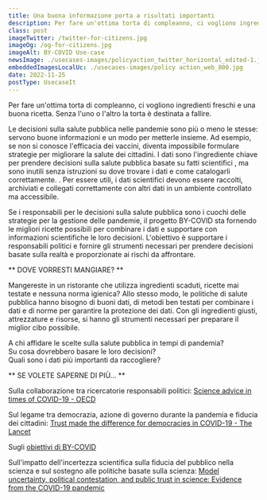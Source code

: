 ```yaml
---
title: Una buona informazione porta a risultati importanti
description: Per fare un'ottima torta di compleanno, ci vogliono ingredienti freschi e una buona ricetta. Senza l'uno o l'altro la torta è destinata a fallire. 
class: post
imageTwitter: /twitter-for-citizens.jpg
imageOg: /og-for-citizens.jpg
imageAlt: BY-COVID Use-case
newsImage: ./usecases-images/policyaction_twitter_horizontal_edited-1.jpg
embeddedImagesLocalUc: ./usecases-images/policy action_web_800.jpg
date: 2022-11-25
postType: UsecaseIt
---
```


Per fare un'ottima torta di compleanno, ci vogliono ingredienti freschi e una buona ricetta. Senza l'uno o l'altro la torta è destinata a fallire. 

Le decisioni sulla salute pubblica nelle pandemie sono più o meno le stesse: servono buone informazioni e un modo per metterle insieme. Ad esempio, se non si conosce l'efficacia dei vaccini, diventa impossibile formulare strategie per migliorare la salute dei cittadini. I dati sono l'ingrediente chiave per prendere decisioni sulla salute pubblica basate su fatti scientifici , ma sono inutili senza istruzioni su dove trovare i dati e come catalogarli correttamente. . Per essere utili, i dati scientifici devono essere raccolti, archiviati e collegati correttamente con altri dati in un ambiente controllato ma accessibile. 

Se i responsabili per le decisioni sulla salute pubblica  sono i cuochi delle strategie per la gestione delle pandemie, il progetto BY-COVID sta fornendo le migliori ricette possibili per combinare i dati e supportare con informazioni scientifiche le loro decisioni. L'obiettivo è supportare i responsabili politici e fornire gli strumenti necessari per prendere decisioni basate sulla realtà e proporzionate ai rischi da affrontare.

** DOVE VORRESTI MANGIARE? **

Mangereste in un ristorante che utilizza ingredienti scaduti, ricette mai testate e nessuna norma igienica? Allo stesso modo, le politiche di salute pubblica hanno bisogno di buoni dati, di metodi ben testati per combinare i dati e di norme per garantire la protezione dei dati. Con gli ingredienti giusti, attrezzature e risorse, si hanno gli strumenti necessari  per preparare il miglior cibo possibile.

A chi affidare le scelte sulla salute pubblica in tempi di pandemia? <br />
Su cosa dovrebbero basare le loro decisioni? <br />
Quali sono i dati più importanti da raccogliere? <br />


** SE VOLETE SAPERNE DI PIÙ... **

Sulla collaborazione tra ricercatorie responsabili politici: [Science advice in times of COVID-19 - OECD](https://www.oecd.org/sti/science-technology-innovation-outlook/Science-advice-COVID/)

Sul legame tra democrazia, azione di governo durante la pandemia e fiducia dei cittadini: [Trust made the difference for democracies in COVID-19 - The Lancet](https://www.thelancet.com/journals/lancet/article/PIIS0140-6736(22)01532-X/fulltext)

Sugli [obiettivi di BY-COVID](https://by-covid.org/pdf/BY-COVID_factsheet_dark.pdf)

Sull'impatto dell'incertezza scientifica sulla fiducia del pubblico nella scienza e sul sostegno alle politiche basate sulla scienza: [Model uncertainty, political contestation, and public trust in science: Evidence from the COVID-19 pandemic](https://www.science.org/doi/full/10.1126/sciadv.abd4563)

